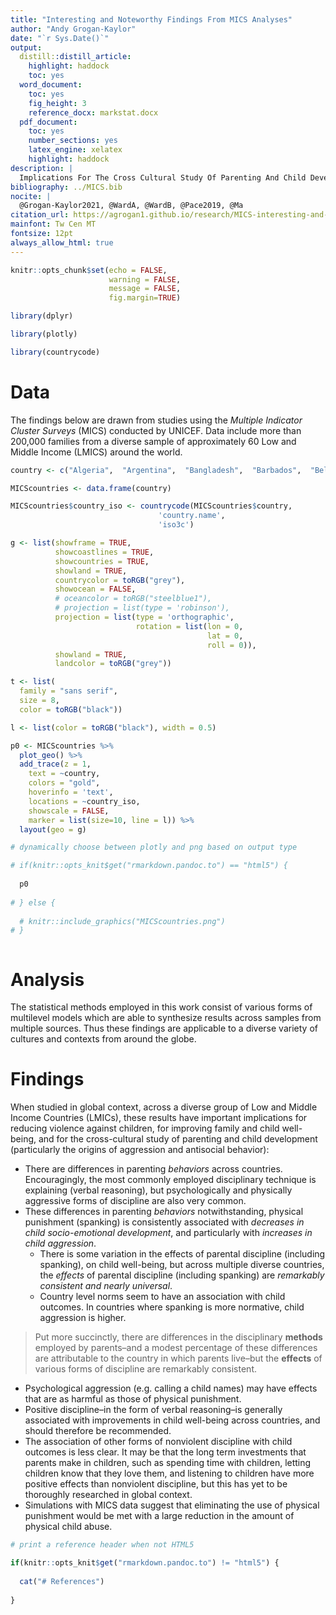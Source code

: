 ```yaml
---
title: "Interesting and Noteworthy Findings From MICS Analyses"
author: "Andy Grogan-Kaylor"
date: "`r Sys.Date()`"
output:
  distill::distill_article:
    highlight: haddock
    toc: yes
  word_document:
    toc: yes
    fig_height: 3
    reference_docx: markstat.docx
  pdf_document: 
    toc: yes
    number_sections: yes
    latex_engine: xelatex
    highlight: haddock
description: |
  Implications For The Cross Cultural Study Of Parenting And Child Development
bibliography: ../MICS.bib
nocite: |
  @Grogan-Kaylor2021, @WardA, @WardB, @Pace2019, @Ma
citation_url: https://agrogan1.github.io/research/MICS-interesting-and-noteworthy-findings/MICS-interesting-and-noteworthy-findings.html
mainfont: Tw Cen MT
fontsize: 12pt
always_allow_html: true
---
```


```r

knitr::opts_chunk$set(echo = FALSE,
                      warning = FALSE,
                      message = FALSE,
                      fig.margin=TRUE)

```

```r

library(dplyr)

library(plotly)

library(countrycode)

```

# Data

The findings below are drawn from studies using the *Multiple Indicator Cluster Surveys* (MICS) conducted by UNICEF. Data include more than 200,000 families from a diverse sample of approximately 60 Low and Middle Income (LMICS) around the world.

```r

country <- c("Algeria",  "Argentina",  "Bangladesh",  "Barbados",  "Belarus",  "Belize",  "Benin",  "Bosnia and Herzegovina",  "Cameroon",  "Central African Republic",  "Chad",  "Democratic Republic of the Congo",  "Republic of the Congo",  "Costa Rica",  "Cote d'Ivoire",  "Dominican Republic",  "El Salvador",  "Eswatini",  "Ghana",  "Guinea",  "Guinea Bissau",  "Guyana",  "Iraq",  "Jamaica",  "Kazakhstan",  "Kenya",  "Kosovo",  "Kyrgyzstan",  "Laos", "Macedonia",  "Madagascar",  "Malawi",  "Mali",  "Mauritania",  "Mexico",  "Moldova",  "Mongolia",  "Montenegro",  "Nepal",  "Nigeria",  "Pakistan",  "Panama",  "Paraguay",  "Sao Tome and Principe",  "Senegal",  "Serbia",  "Sierra Leone",  "Somalia",  "St. Lucia",  "State of Palestine",  "Suriname",  "Thailand",  "The Gambia",  "Togo",  "Trinidad and Tobago",  "Tunisia",  "Turkmenistan",  "Ukraine",  "Uruguay",  "Vietnam",  "Zimbabwe")

MICScountries <- data.frame(country)

MICScountries$country_iso <- countrycode(MICScountries$country, 
                                 'country.name', 
                                 'iso3c')

```

```r

g <- list(showframe = TRUE, 
          showcoastlines = TRUE, 
          showcountries = TRUE,
          showland = TRUE,
          countrycolor = toRGB("grey"),
          showocean = FALSE,
          # oceancolor = toRGB("steelblue1"),
          # projection = list(type = 'robinson'),
          projection = list(type = 'orthographic',
                            rotation = list(lon = 0,
                                            lat = 0,
                                            roll = 0)),
          showland = TRUE,
          landcolor = toRGB("grey"))

t <- list(
  family = "sans serif",
  size = 8,
  color = toRGB("black"))

l <- list(color = toRGB("black"), width = 0.5)

p0 <- MICScountries %>% 
  plot_geo() %>% 
  add_trace(z = 1,
    text = ~country, 
    colors = "gold",
    hoverinfo = 'text',
    locations = ~country_iso, 
    showscale = FALSE,
    marker = list(size=10, line = l)) %>%
  layout(geo = g)

# dynamically choose between plotly and png based on output type

# if(knitr::opts_knit$get("rmarkdown.pandoc.to") == "html5") {
  
  p0
  
# } else {
  
  # knitr::include_graphics("MICScountries.png")
# }



```

# Analysis

The statistical methods employed in this work consist of various forms of multilevel models which are able to synthesize results across samples from multiple sources. Thus these findings are applicable to a diverse variety of cultures and contexts from around the globe.

# Findings

When studied in global context, across a diverse group of Low and Middle Income Countries (LMICs), these results have important implications for reducing violence against children, for improving family and child well-being, and for the cross-cultural study of parenting and child development (particularly the origins of aggression and antisocial behavior):

* There are differences in parenting *behaviors* across countries. Encouragingly, the most commonly employed disciplinary technique is explaining (verbal reasoning), but psychologically and physically aggressive forms of discipline are also very common.
* These differences in parenting *behaviors* notwithstanding, physical punishment (spanking) is consistently associated with *decreases in child socio-emotional development*, and particularly with *increases in child aggression*.
    + There is some variation in the effects of parental discipline (including spanking), on child well-being, but across multiple diverse countries, the *effects* of parental discipline (including spanking) are *remarkably consistent and nearly universal*.
    + Country level norms seem to have an association with child outcomes. In countries where spanking is more normative, child aggression is higher. 
    
> Put more succinctly, there are differences in the disciplinary **methods** employed by parents--and a modest percentage of these differences are attributable to the country in which parents live--but the **effects** of various forms of discipline are remarkably consistent.
    
* Psychological aggression (e.g. calling a child names) may have effects that are as harmful as those of physical punishment.
* Positive discipline--in the form of verbal reasoning--is generally associated with improvements in child well-being across countries, and should therefore be recommended. 
* The association of other forms of nonviolent discipline with child outcomes is less clear. It may be that the long term investments that parents make in children, such as spending time with children, letting children know that they love them, and listening to children have more positive effects than nonviolent discipline, but this has yet to be thoroughly researched in global context.
* Simulations with MICS data suggest that eliminating the use of physical punishment would be met with a large reduction in the amount of physical child abuse.

```r

# print a reference header when not HTML5

if(knitr::opts_knit$get("rmarkdown.pandoc.to") != "html5") {
  
  cat("# References")
  
}

```







